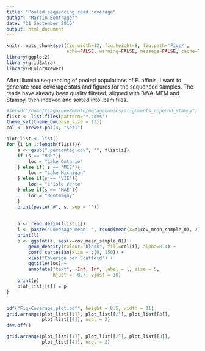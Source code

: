 ```yaml
---
title: "Pooled sequencing read coverage"
author: "Martin Bontrager"
date: "21 September 2016"
output: html_document
---
```


```r
knitr::opts_chunk$set(fig.width=12, fig.height=8, fig.path='Figs/',
                      echo=FALSE, warning=FALSE, message=FALSE, cache=TRUE)
library(ggplot2)
library(gridExtra)
library(RColorBrewer)
```

After Illumina sequencing of pooled populations of E. affinis, I want to generate read coverage stats and figures for the sequenced samples. The reads have already been quality filtered, aligned with BWA-MEM and Stampy, then indexed and sorted into .bam files. 

```r
#setwd("/home/tiago/LeeRemote/metagenomics/alignments_copepod_stampy") #Tiago's work directory
flist <- list.files(pattern="*.cov$")
theme_set(theme_bw(base_size = 12))
col <- brewer.pal(4, "Set1")

plot_list <- list()
for (i in 1:length(flist)){
    s <- gsub(".percontig.cov", "", flist[i])
    if (s == "BRE"){
        loc = "Lake Ontario"
    } else if( s == "MIE"){
        loc = "Lake Michigan"
    } else if(s == "VIE"){
        loc = "L'isle Verte"
    } else if(s == "MAE"){
        loc = "Montmagny"
    }
    print(paste("#", s, sep = ''))
    
    
    a <- read.delim(flist[i])
    l <- paste("Coverage mean: ", round(mean(x=a$cov_mean_sample_0), 2))
    print(l)
    p <- ggplot(a, aes(x=cov_mean_sample_0)) + 
        geom_density(colour="black", fill=col[i], alpha=0.4) +
        coord_cartesian(xlim = c(0, 150)) +
        xlab("Coverage per Scaffold") + 
        ggtitle(loc) +
        annotate("text", -Inf, Inf, label = l, size = 5, 
                 hjust = -0.7, vjust = 10)
    print(p)
    plot_list[[i]] = p
}


pdf("Fig-Coverage_plot.pdf", height = 8.5, width = 11)
grid.arrange(plot_list[[1]], plot_list[[2]], plot_list[[3]], 
             plot_list[[4]], ncol = 2)
dev.off()

grid.arrange(plot_list[[1]], plot_list[[2]], plot_list[[3]], 
             plot_list[[4]], ncol = 2)
```
